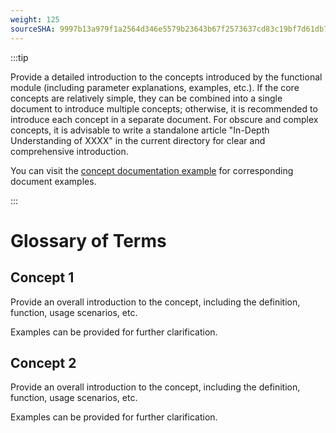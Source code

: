 ```yaml
---
weight: 125
sourceSHA: 9997b13a979f1a2564d346e5579b23643b67f2573637cd83c19bf7d61db7a294
---
```


:::tip

Provide a detailed introduction to the concepts introduced by the functional module (including parameter explanations, examples, etc.). If the core concepts are relatively simple, they can be combined into a single document to introduce multiple concepts; otherwise, it is recommended to introduce each concept in a separate document. For obscure and complex concepts, it is advisable to write a standalone article "In-Depth Understanding of XXXX" in the current directory for clear and comprehensive introduction.

You can visit the [concept documentation example](https://product-doc-guide.alauda.cn/template/concept/core_example.html) for corresponding document examples.

:::

# Glossary of Terms

## Concept 1

Provide an overall introduction to the concept, including the definition, function, usage scenarios, etc.

Examples can be provided for further clarification.

## Concept 2

Provide an overall introduction to the concept, including the definition, function, usage scenarios, etc.

Examples can be provided for further clarification.
